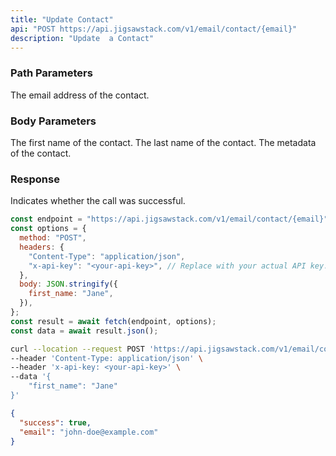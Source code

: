 ```yaml
---
title: "Update Contact"
api: "POST https://api.jigsawstack.com/v1/email/contact/{email}"
description: "Update  a Contact"
---
```


### Path Parameters

<ParamField path="email" type="string" required>
  The email address of the contact.
</ParamField>

### Body Parameters

<ParamField body="first_name" type="string">
  The first name of the contact.
</ParamField>

<ParamField body="last_name" type="string">
  The last name of the contact.
</ParamField>

<ParamField body="metadata" type="object">
  The metadata of the contact.
</ParamField>

<Snippet file="header.mdx" />

### Response

<ResponseField name="success" type="boolean">
  Indicates whether the call was successful.
</ResponseField>

<RequestExample>

```javascript Node.js
const endpoint = "https://api.jigsawstack.com/v1/email/contact/{email}";
const options = {
  method: "POST",
  headers: {
    "Content-Type": "application/json",
    "x-api-key": "<your-api-key>", // Replace with your actual API key.
  },
  body: JSON.stringify({
    first_name: "Jane",
  }),
};
const result = await fetch(endpoint, options);
const data = await result.json();
```

```bash cURL
curl --location --request POST 'https://api.jigsawstack.com/v1/email/contact/{email}' \
--header 'Content-Type: application/json' \
--header 'x-api-key: <your-api-key>' \
--data '{
    "first_name": "Jane"
}'
```

</RequestExample>

<ResponseExample>

```json Response
{
  "success": true,
  "email": "john-doe@example.com"
}
```

</ResponseExample>
